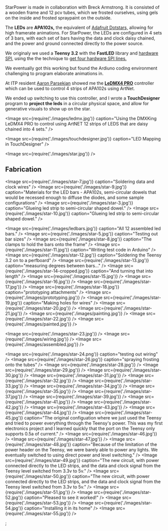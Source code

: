 
<Vimeo videoId="373796248" />

StarPower is made in collaboration with Breck Armstrong. It is consisted of a wooden frame and 12 pcv tubes, which we frosted ourselves, using gels on the inside and frosted spraypaint on the outside.

The **LEDs** are **APA102s,** the equivalent of [Adafruit Dotstars,](https://learn.adafruit.com/adafruit-dotstar-leds/overview) allowing for high framerate animations. For StarPower, the LEDs are configured in 4 sets of 3 bars, with each set of bars having the data and clock daisy chained, and the power and ground connected directly to the power source.

We originaly we used a **Teensy 3.2** with the **FastLED** library and [hardware SPI](https://github.com/FastLED/FastLED/wiki/SPI-Hardware-or-Bit-banging), using the the technique to [get four hardware SPI lines.](https://github.com/FastLED/FastLED/wiki/SPI-Hardware-or-Bit-banging#getting-four-hardware-spi-lines-for-the-apa102-out-of-the-teensy-303132)

We eventually got this working but found the Ardiuno coding environment challenging to program elaborate animations in.

At ITP resident [Aaron Parsekian](http://www.aaronparsekian.com/) showed me the **[LeDMX4 PRO](https://dmxking.com/led-pixel-control/ledmx4-pro)** controller which can be used to control 4 strips of APA102s using ArtNet.

We ended up switching to use this controller, and I wrote a **TouchDesigner** program to **project the leds** in a circular physical space, and allow for generative visuals to show up on the star.

<Image
  src={require('./images/ledmx.jpg')}
  caption="Using the DMXKing LeDMX4 PRO to control using ArtNET 12 strips of LEDS that are daisy chained into 4 sets."
/>

<Image src={require('./images/touchdesigner.jpg')} caption="LED Mapping in TouchDesigner" />

<Image src={require('./images/star.jpg')} />

## Fabrication

<Image src={require('./images/star-7.jpg')} caption="Soldering data and clock wires" />
<Image
  src={require('./images/star-9.jpg')}
  caption="Materials for the LED bars - APA102s, semi-circular dowels that would be recessed enough to diffuse the diodes, and some sample configurations"
/>
<Image src={require('./images/star-3.jpg')} caption="Glueing led strip to semi-circular shaped dowel." />
<Image src={require('./images/star-10.jpg')} caption="Glueing led strip to semi-circular shaped dowel." />

<Image src={require('./images/ledbars.jpg')} caption="All 12 assembled led bars." />
<Image src={require('./images/star-5.jpg')} caption="Testing out bar sizes" />
<Image src={require('./images/star-8.jpg')} caption="The clamps to hold the bars onto the frame" />
<Image src={require('./images/star-11.jpg')} caption="Writing test code in Arduino" />
<Image src={require('./images/star-12.jpg')} caption="Soldering the Teensy 3.2 on to a perfboard" />
<Image src={require('./images/star-13.jpg')} caption="measuring degrees between bars..." />
<Image src={require('./images/star-14-cropped.jpg')} caption="And turning that into length" />
<Image src={require('./images/star-15.jpg')} />
<Image src={require('./images/star-16.jpg')} />
<Image src={require('./images/star-17.jpg')} />
<Image src={require('./images/star-18.jpg')} caption="prototyping attachments" />
<Image src={require('./images/prototyping.jpg')} />
<Image src={require('./images/star-19.jpg')} caption="Making holes for wires" />
<Image src={require('./images/star-20.jpg')} />
<Image src={require('./images/star-21.jpg')} />
<Image src={require('./images/painting.jpg')} />
<Image src={require('./images/star-22.jpg')} />
<Image src={require('./images/painted.jpg')} />

<Image src={require('./images/star-23.jpg')} />
<Image src={require('./images/wiring.jpg')} />
<Image src={require('./images/assembled.jpg')} />

<Image src={require('./images/star-24.png')} caption="testing out wiring" />
<Image src={require('./images/star-26.jpg')} caption="spraying frosting onto the tubes" />
<Image src={require('./images/star-28.jpg')} />
<Image src={require('./images/star-29.jpg')} />
<Image src={require('./images/star-30.jpg')} />
<Image src={require('./images/star-31.jpg')} />
<Image src={require('./images/star-32.jpg')} />
<Image src={require('./images/star-33.jpg')} />
<Image src={require('./images/star-34.jpg')} />
<Image src={require('./images/star-35.jpg')} />
<Image src={require('./images/star-37.jpg')} />
<Image src={require('./images/star-39.jpg')} />
<Image src={require('./images/star-41.jpg')} />
<Image src={require('./images/star-42.jpg')} />
<Image src={require('./images/star-43.jpg')} />
<Image src={require('./images/star-44.jpg')} />
<Image
  src={require('./images/star-45.jpg')}
  caption="The original configuation where we just used the Teensy and tried to power everything through the Teensy's power. This was my first electronics project and I learned quickly that the port on the Teensy only supports 0.5a of current."
/>
<Image src={require('./images/star-46.jpg')} />
<Image src={require('./images/star-47.jpg')} />
<Image
  src={require('./images/star-48.jpg')}
  caption="Because of the limitation of the power header on the Teensy, we were barely able to power any lights. We eventually switched to using direct power and level switching."
/>
<Image
  src={require('./images/star-49.jpg')}
  caption="The new circuit, with power connected directly to the LED strips, and the data and clock signal from the Teensy level switched from 3.3v to 5v."
/>
<Image
  src={require('./images/star-50.jpg')}
  caption="The new circuit, with power connected directly to the LED strips, and the data and clock signal from the Teensy level switched from 3.3v to 5v."
/>
<Image src={require('./images/star-51.jpg')} />
<Image src={require('./images/star-52.jpg')} caption="Pleased to see it worked!" />
<Image src={require('./images/star-53.jpg')} />
<Image src={require('./images/star-54.jpg')} caption="Installing it in its home" />
<Image src={require('./images/star-55.jpg')} />


;
